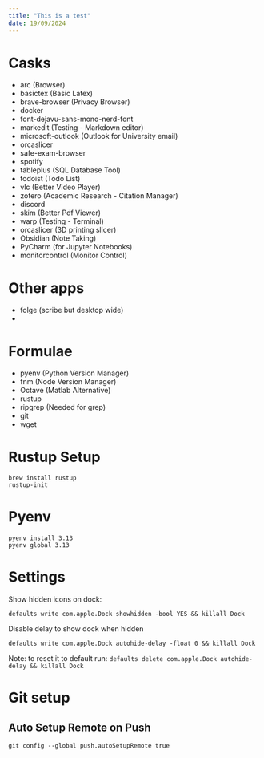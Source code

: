 ```yaml
---
title: "This is a test"
date: 19/09/2024
---
```


# Casks
- arc (Browser)
- basictex (Basic Latex)
- brave-browser (Privacy Browser)
- docker
- font-dejavu-sans-mono-nerd-font
- markedit (Testing - Markdown editor)
- microsoft-outlook (Outlook for University email)
- orcaslicer
- safe-exam-browser
- spotify
- tableplus (SQL Database Tool)
- todoist (Todo List)
- vlc (Better Video Player)
- zotero (Academic Research - Citation Manager)
- discord
- skim (Better Pdf Viewer)
- warp (Testing - Terminal)
- orcaslicer (3D printing slicer)
- Obsidian (Note Taking)
- PyCharm (for Jupyter Notebooks)
- monitorcontrol (Monitor Control)

# Other apps
- folge (scribe but desktop wide)
- 

# Formulae
- pyenv (Python Version Manager)
- fnm (Node Version Manager)
- Octave (Matlab Alternative)
- rustup
- ripgrep (Needed for grep)
- git
- wget

# Rustup Setup
```
brew install rustup
rustup-init
```

# Pyenv
```
pyenv install 3.13
pyenv global 3.13
```

# Settings
Show hidden icons on dock:
```
defaults write com.apple.Dock showhidden -bool YES && killall Dock
```

Disable delay to show dock when hidden
```
defaults write com.apple.Dock autohide-delay -float 0 && killall Dock
```
Note: to reset it to default run: `defaults delete com.apple.Dock autohide-delay && killall Dock`
 
# Git setup
## Auto Setup Remote on Push
```
git config --global push.autoSetupRemote true
```


